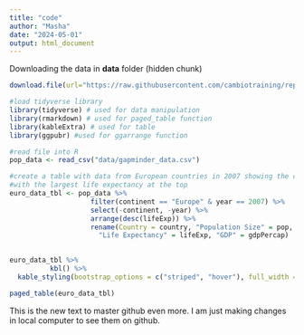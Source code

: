 ```yaml
---
title: "code"
author: "Masha"
date: "2024-05-01"
output: html_document
---
```


Downloading the data in **data** folder (hidden chunk)

```r
download.file(url="https://raw.githubusercontent.com/cambiotraining/reproducibility-training/master/data/gapminder_data.csv", destfile="data/gapminder_data.csv")
```

```r
#load tidyverse library
library(tidyverse) # used for data manipulation
library(rmarkdown) # used for paged_table function
library(kableExtra) # used for table
library(ggpubr) #used for ggarrange function 

#read file into R
pop_data <- read_csv("data/gapminder_data.csv")

#create a table with data from European countries in 2007 showing the countries 
#with the largest life expectancy at the top 
euro_data_tbl <- pop_data %>% 
                    filter(continent == "Europe" & year == 2007) %>% 
                    select(-continent, -year) %>% 
                    arrange(desc(lifeExp)) %>% 
                    rename(Country = country, "Population Size" = pop, 
                      "Life Expectancy" = lifeExp, "GDP" = gdpPercap)
    
```

```r
euro_data_tbl %>% 
          kbl() %>% 
  kable_styling(bootstrap_options = c("striped", "hover"), full_width = F, fixed_thead = list(enabled =T, background = "red")) #it works in visual but not in the website :()
```

```r
paged_table(euro_data_tbl)
```

This is the new text to master github even more. I am just making changes in local computer to see them on github.
